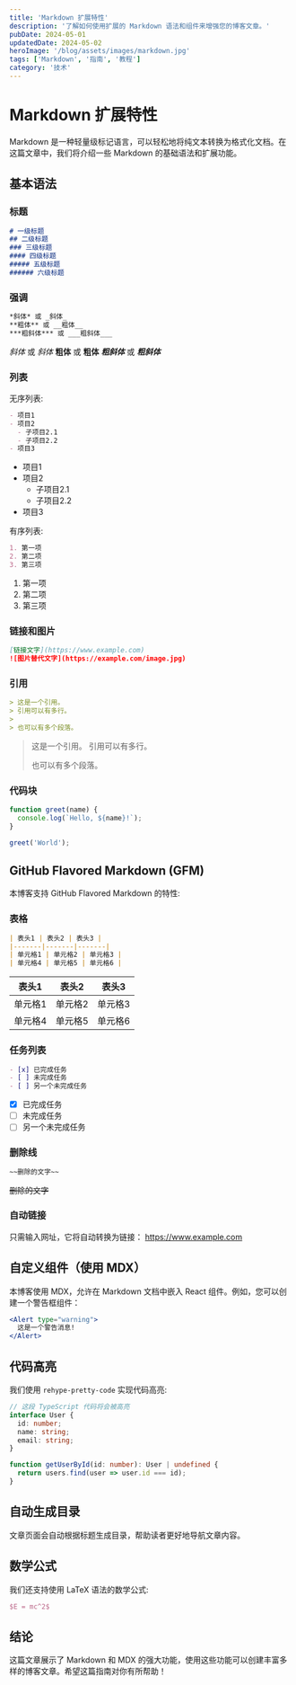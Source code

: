```yaml
---
title: 'Markdown 扩展特性'
description: '了解如何使用扩展的 Markdown 语法和组件来增强您的博客文章。'
pubDate: 2024-05-01
updatedDate: 2024-05-02
heroImage: '/blog/assets/images/markdown.jpg'
tags: ['Markdown', '指南', '教程']
category: '技术'
---
```


# Markdown 扩展特性

Markdown 是一种轻量级标记语言，可以轻松地将纯文本转换为格式化文档。在这篇文章中，我们将介绍一些 Markdown 的基础语法和扩展功能。

## 基本语法

### 标题

```markdown
# 一级标题
## 二级标题
### 三级标题
#### 四级标题
##### 五级标题
###### 六级标题
```

### 强调

```markdown
*斜体* 或 _斜体_
**粗体** 或 __粗体__
***粗斜体*** 或 ___粗斜体___
```

*斜体* 或 _斜体_
**粗体** 或 __粗体__
***粗斜体*** 或 ___粗斜体___

### 列表

无序列表:

```markdown
- 项目1
- 项目2
  - 子项目2.1
  - 子项目2.2
- 项目3
```

- 项目1
- 项目2
  - 子项目2.1
  - 子项目2.2
- 项目3

有序列表:

```markdown
1. 第一项
2. 第二项
3. 第三项
```

1. 第一项
2. 第二项
3. 第三项

### 链接和图片

```markdown
[链接文字](https://www.example.com)
![图片替代文字](https://example.com/image.jpg)
```

### 引用

```markdown
> 这是一个引用。
> 引用可以有多行。
>
> 也可以有多个段落。
```

> 这是一个引用。
> 引用可以有多行。
>
> 也可以有多个段落。

### 代码块

```javascript
function greet(name) {
  console.log(`Hello, ${name}!`);
}

greet('World');
```

## GitHub Flavored Markdown (GFM)

本博客支持 GitHub Flavored Markdown 的特性:

### 表格

```markdown
| 表头1 | 表头2 | 表头3 |
|-------|-------|-------|
| 单元格1 | 单元格2 | 单元格3 |
| 单元格4 | 单元格5 | 单元格6 |
```

| 表头1 | 表头2 | 表头3 |
|-------|-------|-------|
| 单元格1 | 单元格2 | 单元格3 |
| 单元格4 | 单元格5 | 单元格6 |

### 任务列表

```markdown
- [x] 已完成任务
- [ ] 未完成任务
- [ ] 另一个未完成任务
```

- [x] 已完成任务
- [ ] 未完成任务
- [ ] 另一个未完成任务

### 删除线

```markdown
~~删除的文字~~
```

~~删除的文字~~

### 自动链接

只需输入网址，它将自动转换为链接：
https://www.example.com

## 自定义组件（使用 MDX）

本博客使用 MDX，允许在 Markdown 文档中嵌入 React 组件。例如，您可以创建一个警告框组件：

```jsx
<Alert type="warning">
  这是一个警告消息!
</Alert>
```

## 代码高亮

我们使用 `rehype-pretty-code` 实现代码高亮:

```typescript
// 这段 TypeScript 代码将会被高亮
interface User {
  id: number;
  name: string;
  email: string;
}

function getUserById(id: number): User | undefined {
  return users.find(user => user.id === id);
}
```

## 自动生成目录

文章页面会自动根据标题生成目录，帮助读者更好地导航文章内容。

## 数学公式

我们还支持使用 LaTeX 语法的数学公式:

```latex
$E = mc^2$
```

## 结论

这篇文章展示了 Markdown 和 MDX 的强大功能，使用这些功能可以创建丰富多样的博客文章。希望这篇指南对你有所帮助！ 